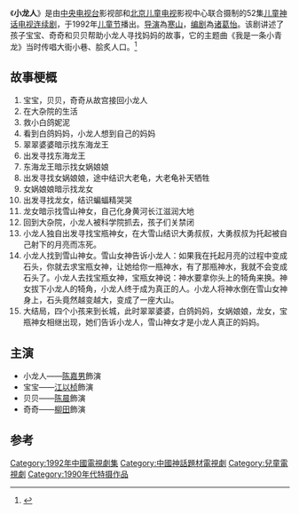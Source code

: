 《'''小龙人'''》是由[[中国中央电视台|中央电视台]]影视部和[[北京儿童电视|北京儿童电视]]影视中心联合摄制的52集[[儿童|儿童]][[神话|神话]][[电视连续剧|电视连续剧]]，于1992年[[儿童节|儿童节]]播出。[[导演|导演]]為[[寒山_(导演)|寒山]]，[[编剧|编剧]]為[[诸葛怡|诸葛怡]]。该剧讲述了孩子宝宝、奇奇和贝贝帮助小龙人寻找妈妈的故事，它的主题曲《我是一条小青龙》当时传唱大街小巷、脍炙人口。<ref>{{cite web |title=小龙人 |url=http://tv.cntv.cn/videoset/C10830/page/1 |website=中国网络电视台 |accessdate=2018-10-16 |archive-date=2018-10-17 |archive-url=https://web.archive.org/web/20181017001709/http://tv.cntv.cn/videoset/C10830/page/1 |dead-url=no }}</ref>

==故事梗概==
#宝宝，贝贝，奇奇从故宫接回小龙人
#在大杂院的生活
#救小白鸽妮泥
#看到白鸽妈妈，小龙人想到自己的妈妈
#翠翠婆婆暗示找东海龙王
#出发寻找东海龙王
#东海龙王暗示找女娲娘娘
#出发寻找女娲娘娘，途中结识大老龟，大老龟补天牺牲
#女娲娘娘暗示找龙女
#出发寻找龙女，结识蝙蝠精哭哭
#龙女暗示找雪山神女，自己化身黄河长江滋润大地
#回到大杂院，小龙人被科学院抓去，孩子们关禁闭
#小龙人独自出发寻找宝瓶神女，在大雪山结识大勇叔叔，大勇叔叔为托起被自己射下的月亮而冻死。
#小龙人找到雪山神女。雪山女神告诉小龙人：如果我在托起月亮的过程中变成石头，你就去求宝瓶女神，让她给你一瓶神水，有了那瓶神水，我就不会变成石头了。小龙人去找宝瓶女神，宝瓶女神说：神水要拿你头上的犄角来换。神女拔下小龙人的犄角，小龙人终于成为真正的人。小龙人将神水倒在雪山女神身上，石头竟然越变越大，变成了一座大山。
#大结局，四个小孩来到长城，此时翠翠婆婆，白鸽妈妈，女娲娘娘，龙女，宝瓶神女相继出现，她们告诉小龙人，雪山神女才是小龙人真正的妈妈。
  
==主演==
*小龙人——[[陈嘉男|陈嘉男]]飾演
*宝宝——[[江以桢|江以桢]]飾演
*贝贝——[[陈晨|陈晨]]飾演
*奇奇——[[柳田|柳田]]飾演

== 参考 ==
{{Reflist}}

{{電視小作品}}

{{DEFAULTSORT:Xiao Long Ren}}
[[Category:1992年中國電視劇集|Category:1992年中國電視劇集]]
[[Category:中國神話題材電視劇|Category:中國神話題材電視劇]]
[[Category:兒童電視劇|Category:兒童電視劇]]
[[Category:1990年代特摄作品|Category:1990年代特摄作品]]